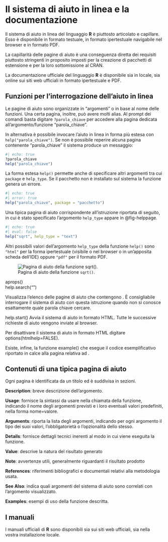 # Il sistema di aiuto in linea e la documentazione

Il sistema di aiuto in linea del linguaggio **R** è piuttosto articolato e capillare. Esso è disponibile in formato testuale, in formato ipertestuale navigabile nel browser e in formato PDF.

La capillarità delle pagine di aiuto è una conseguenza diretta dei requisiti piuttosto stringenti in proposito imposti per la creazione di pacchetti di estensione e per la loro sottomissione al CRAN.

La documentazione ufficiale del linguaggio **R** è disponibile sia in locale, sia online sui siti web ufficiali in formato ipertestuale e PDF.

## Funzioni per l'interrogazione dell'aiuto in linea

Le pagine di aiuto sono organizzate in "argomenti" o in base al nome delle funzioni. Una certa pagina, inoltre, può avere molti alias. Al prompt dei comandi basta digitare ```?parola_chiave``` per accedere alla pagina dedicata all'argomento/funzione "parola_chiave".

In alternativa è possibile invocare l'aiuto in linea in forma più estesa con ```help("parola_chiave")```.  Se non è possibile reperire alcuna pagina contenente "parola_chiave" il sistema produce un messaggio:

```r
#| echo: true
?parola_chiave
help("parola_chiave")
```

La forma estesa ```help()``` permette anche di specificare altri argomenti tra cui ```package``` e ```help_type```. Se il pacchetto non è installato sul sistema la funzione genera un errore.

```r
#| echo: true
#| error: true
help("parola_chiave", package = "pacchetto")
```

Una tipica pagina di aiuto corrispondente all'istruzione riportata di seguito, in cui è stato specificato l'argomento ```help_type``` appare in @fig-helppage.

```r
#| echo: true
#| eval: false
help("sqrt", help_type = "text")
```

Altri possibili valori dell'argomento ```help_type``` della funzione ```help()``` sono ```"html"``` per la forma ipertestuale (visibile o nel browser o in un'apposita scheda dell'IDE) oppure ```"pdf"``` per il formato PDF.

![Pagina di aiuto della funzione ```sqrt()```.](figures/sample_help_page.png){#fig-helppage}

aprops()  
help.search("<stringa>") 

Visualizza l'elenco delle pagine di aiuto che contengono <stringa>. È consigliabile interrogare il sistema di aiuto con questa istruzione quando non si conosce esattamente quale parola chiave cercare.
  
help.start() Avvia il sistema di aiuto in formato HTML. Tutte le successive richieste di aiuto vengono inviate al browser.
  
Per disattivare il sistema di aiuto in formato HTML digitare options(htmlhelp=FALSE).
  
Esiste, infine, la funzione example(<argomento>) che esegue il codice esemplificativo riportato in calce alla pagina relativa ad <argomento>.

## Contenuti di una tipica pagina di aiuto

Ogni pagina è identificata da un titolo ed è suddivisa in sezioni.

**Description**: breve descrizione dell'argomento.

**Usage**: fornisce la sintassi da usare nella chiamata della funzione, indicando il nome degli argomenti previsti e i loro eventuali valori predefiniti, nella forma nome=valore.

**Arguments**: riporta la lista degli argomenti, indicando per ogni argomento il tipo dei suoi valori, l'obbligatorietà o	l'opzionalità dello stesso.

**Details**: fornisce dettagli tecnici inerenti al modo in cui viene 			eseguita la funzione.

**Value**: descrive la natura del risultato generato

**Note**: avvertenze utili, generalmente riguardanti il risultato prodotto

**References**: riferimenti bibliografici e documentali relativi alla metodologia usata.

**See Also**: indica quali argomenti del sistema di aiuto sono correlati con l'argomento visualizzato.

**Examples**:	esempi di uso della funzione descritta.

## I manuali

I manuali ufficiali di **R** sono disponibili sia sui siti web ufficiali, sia nella vostra installazione locale.


